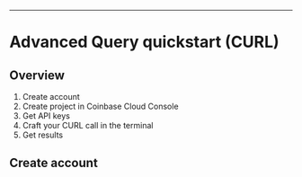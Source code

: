 ---
# Advanced Query quickstart (CURL)

## Overview

1. Create account
1. Create project in Coinbase Cloud Console
1. Get API keys
1. Craft your CURL call in the terminal
1. Get results

## Create account
